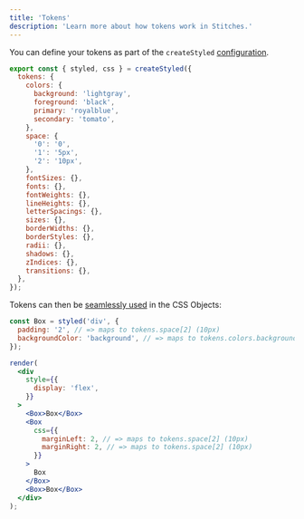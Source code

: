 ```yaml
---
title: 'Tokens'
description: 'Learn more about how tokens work in Stitches.'
---
```


You can define your tokens as part of the `createStyled` [configuration](/docs/configuration).

```jsx
export const { styled, css } = createStyled({
  tokens: {
    colors: {
      background: 'lightgray',
      foreground: 'black',
      primary: 'royalblue',
      secondary: 'tomato',
    },
    space: {
      '0': '0',
      '1': '5px',
      '2': '10px',
    },
    fontSizes: {},
    fonts: {},
    fontWeights: {},
    lineHeights: {},
    letterSpacings: {},
    sizes: {},
    borderWidths: {},
    borderStyles: {},
    radii: {},
    shadows: {},
    zIndices: {},
    transitions: {},
  },
});
```

Tokens can then be [seamlessly used](/docs/token-aware-values#tokens-mapping) in the CSS Objects:

```jsx live manual
const Box = styled('div', {
  padding: '2', // => maps to tokens.space[2] (10px)
  backgroundColor: 'background', // => maps to tokens.colors.background (lightgray)
});

render(
  <div
    style={{
      display: 'flex',
    }}
  >
    <Box>Box</Box>
    <Box
      css={{
        marginLeft: 2, // => maps to tokens.space[2] (10px)
        marginRight: 2, // => maps to tokens.space[2] (10px)
      }}
    >
      Box
    </Box>
    <Box>Box</Box>
  </div>
);
```
